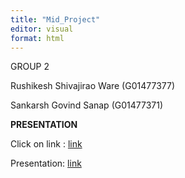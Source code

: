 ```yaml
---
title: "Mid_Project"
editor: visual
format: html
---
```


GROUP 2

Rushikesh Shivajirao Ware (G01477377)

Sankarsh Govind Sanap (G01477371)

**PRESENTATION**

Click on link : [link](https://youtu.be/EXUwzDTRE8Y)

Presentation: [link](https://docs.google.com/presentation/d/1dDDvX0Tom2OBCriw2d0gH_3rew_ci3yQ6zOilEHeKG0/edit?usp=sharing)
